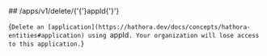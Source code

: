 
<MethodPill method="delete" />
## /apps/v1/delete/{'{'}appId{'}'}

{`Delete an [application](https://hathora.dev/docs/concepts/hathora-entities#application) using `appId`. Your organization will lose access to this application.`}